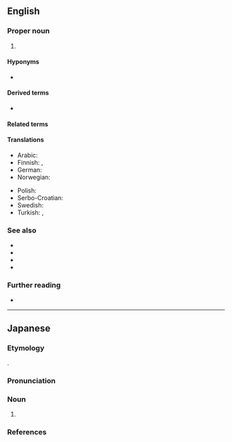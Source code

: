 ==English==

===Proper noun===
{{head|en|proper noun}}

# {{lb|en|computer languages}} {{initialism of|en|Extensible Markup Language|nodot=1}} {{gloss|a flexible text format for creating structured computer documents in machine-readable form.}}

====Hyponyms====
* {{l|en|FXML}}

====Derived terms====
* {{l|en|XMLNS}}

====Related terms====
{{rel4|en
|XHTML
|XLink
|XMI
|XPath
|XPointer
|XSLT
}}

====Translations====
{{trans-top|extensible markup language}}
* Arabic: {{t|ar|إكس إم إل|tr=إكْسْ إمْ إلْ}}
* Finnish: {{t+|fi|XML}}, {{t|fi|[[XML]]-[[kieli]]}}
* German: {{t+|de|XML}}
* Norwegian: {{t+|no|XML|n}}
{{trans-mid}}
* Polish: {{t+|pl|XML}}
* Serbo-Croatian: {{t|sh|XML|m}}
* Swedish: {{t+|sv|XML|n}}
* Turkish: {{t+|tr|GİD}}, {{t+|tr|XML}}
{{trans-bottom}}

===See also===
* {{l|en|HTML}}
* {{l|en|SGML}}
* {{l|en|XAML}}
* {{l|en|XUL}}

===Further reading===
* {{pedia}}

----

==Japanese==

===Etymology===
{{bor+|ja|en|XML}}.

===Pronunciation===
{{ja-pron|エックスエムエル|acc=7|acc_ref=DJR}}

===Noun===
{{ja-noun|エックスエムエル}}

# {{lb|ja|computer languages}} {{l|en|XML}}

===References===
<references/>